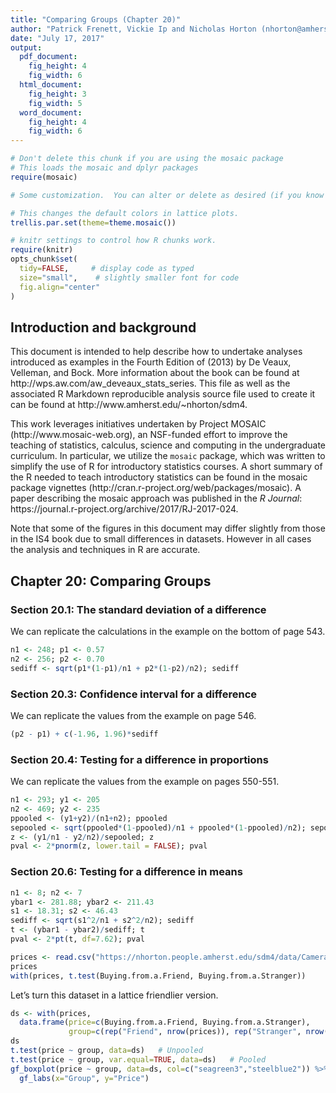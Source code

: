 ```yaml
---
title: "Comparing Groups (Chapter 20)"
author: "Patrick Frenett, Vickie Ip and Nicholas Horton (nhorton@amherst.edu)"
date: "July 17, 2017"
output: 
  pdf_document:
    fig_height: 4
    fig_width: 6
  html_document:
    fig_height: 3
    fig_width: 5
  word_document:
    fig_height: 4
    fig_width: 6
---
```

  
  
  ```r
# Don't delete this chunk if you are using the mosaic package
# This loads the mosaic and dplyr packages
require(mosaic)
```

```r
# Some customization.  You can alter or delete as desired (if you know what you are doing).

# This changes the default colors in lattice plots.
trellis.par.set(theme=theme.mosaic())  

# knitr settings to control how R chunks work.
require(knitr)
opts_chunk$set(
  tidy=FALSE,     # display code as typed
  size="small",    # slightly smaller font for code
  fig.align="center"
)
```

## Introduction and background 

This document is intended to help describe how to undertake analyses introduced 
as examples in the Fourth Edition of \emph{Intro Stats} (2013) by De Veaux, Velleman, and Bock.
More information about the book can be found at http://wps.aw.com/aw_deveaux_stats_series.  This
file as well as the associated R Markdown reproducible analysis source file used to create it can be found at http://www.amherst.edu/~nhorton/sdm4.

This work leverages initiatives undertaken by Project MOSAIC (http://www.mosaic-web.org), an NSF-funded effort to improve the teaching of statistics, calculus, science and computing in the undergraduate curriculum. In particular, we utilize the `mosaic` package, which was written to simplify the use of R for introductory statistics courses. A short summary of the R needed to teach introductory statistics can be found in the mosaic package vignettes (http://cran.r-project.org/web/packages/mosaic). A paper describing the mosaic approach was published in the *R Journal*: https://journal.r-project.org/archive/2017/RJ-2017-024.

Note that some of the figures in this document may differ slightly from those in the IS4 book due to small differences in datasets. However in all cases the analysis and techniques in R are accurate.

## Chapter 20: Comparing Groups

### Section 20.1: The standard deviation of a difference

We can replicate the calculations in the example on the bottom of page 543.

```r
n1 <- 248; p1 <- 0.57
n2 <- 256; p2 <- 0.70
sediff <- sqrt(p1*(1-p1)/n1 + p2*(1-p2)/n2); sediff
```

### Section 20.3: Confidence interval for a difference

We can replicate the values from the example on page 546.
```r
(p2 - p1) + c(-1.96, 1.96)*sediff
```

### Section 20.4: Testing for a difference in proportions

We can replicate the values from the example on pages 550-551.

```r
n1 <- 293; y1 <- 205
n2 <- 469; y2 <- 235
ppooled <- (y1+y2)/(n1+n2); ppooled
sepooled <- sqrt(ppooled*(1-ppooled)/n1 + ppooled*(1-ppooled)/n2); sepooled
z <- (y1/n1 - y2/n2)/sepooled; z
pval <- 2*pnorm(z, lower.tail = FALSE); pval
```

### Section 20.6: Testing for a difference in means

```r
n1 <- 8; n2 <- 7
ybar1 <- 281.88; ybar2 <- 211.43
s1 <- 18.31; s2 <- 46.43
sediff <- sqrt(s1^2/n1 + s2^2/n2); sediff
t <- (ybar1 - ybar2)/sediff; t
pval <- 2*pt(t, df=7.62); pval
```

```r
prices <- read.csv("https://nhorton.people.amherst.edu/sdm4/data/Camera_prices.csv")
prices
with(prices, t.test(Buying.from.a.Friend, Buying.from.a.Stranger))
```

Let's turn this dataset in a lattice friendlier version.
```r
ds <- with(prices, 
  data.frame(price=c(Buying.from.a.Friend, Buying.from.a.Stranger),
             group=c(rep("Friend", nrow(prices)), rep("Stranger", nrow(prices)))))
ds
t.test(price ~ group, data=ds)   # Unpooled
t.test(price ~ group, var.equal=TRUE, data=ds)   # Pooled
gf_boxplot(price ~ group, data=ds, col=c("seagreen3","steelblue2")) %>%
  gf_labs(x="Group", y="Price")
```

